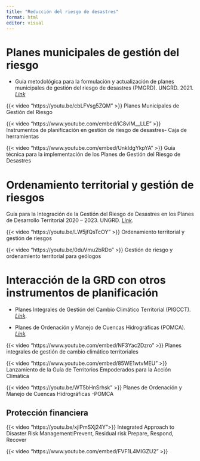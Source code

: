 ```yaml
---
title: "Reducción del riesgo de desastres"
format: html
editor: visual
---
```


# Planes municipales de gestión del riesgo

-   Guía metodológica para la formulación y actualización de planes municipales de gestión del riesgo de desastres (PMGRD). UNGRD. 2021. [*Link*](https://repositorio.gestiondelriesgo.gov.co:8443/handle/20.500.11762/32750)

::: {layout-ncol="2"}
{{< video "https://youtu.be/cbLFVsg5ZQM" >}} Planes Municipales de Gestión del Riesgo

{{< video "https://www.youtube.com/embed/iC8vIM__LLE" >}} Instrumentos de planificación en gestión de riesgo de desastres- Caja de herramientas

{{< video "https://www.youtube.com/embed/UnkIdgYkpYA" >}} Guía técnica para la implementación de los Planes de Gestión del Riesgo de Desastres
:::

# Ordenamiento territorial y gestión de riesgos

Guía para la Integración de la Gestión del Riesgo de Desastres en los Planes de Desarrollo Territorial 2020 – 2023. UNGRD. [*Link*](http://portal.gestiondelriesgo.gov.co/Paginas/Slide_home/Guia-para-la-Integracion-de-la-GRD-en-los-PDT-2020-2023.aspx).

::: {layout-ncol="2"}
{{< video "https://youtu.be/LW5jfQsTcOY" >}} Ordenamiento territorial y gestión de riesgos

{{< video "https://youtu.be/0duVmu2bRDo" >}} Gestión de riesgo y ordenamiento territorial para geólogos
:::

# Interacción de la GRD con otros instrumentos de planificación

-   Planes Integrales de Gestión del Cambio Climático Territorial (PIGCCT). [*Link*](https://www.minambiente.gov.co/cambio-climatico-y-gestion-del-riesgo/planes-integrales-de-gestion-del-cambio-climatico-territorial/).

-   Planes de Ordenación y Manejo de Cuencas Hidrográficas (POMCA). [*Link*](https://archivo.minambiente.gov.co/index.php/gestion-integral-del-recurso-hidrico/planificacion-de-cuencas-hidrograficas/cuenca-hidrografica/planes-de-ordenacion)*.*

::: {layout-ncol="2"}
{{< video "https://www.youtube.com/embed/NF3Yac2Dzro" >}} Planes integrales de gestión de cambio climático territoriales

{{< video "https://www.youtube.com/embed/85WE1wtvMEU" >}} Lanzamiento de la Guía de Territorios Empoderados para la Acción Climática

{{< video "https://youtu.be/WT5bHnSrhsk" >}} Planes de Ordenación y Manejo de Cuencas Hidrográficas -POMCA
:::

## Protección financiera

{{< video "https://youtu.be/xjlPmSXj24Y">}} Integrated Approach to Disaster Risk Management:Prevent, Residual risk Prepare, Respond, Recover

::: {layout-ncol="2"}
{{< video "https://www.youtube.com/embed/FVF1L4MlGZU2" >}}
:::
